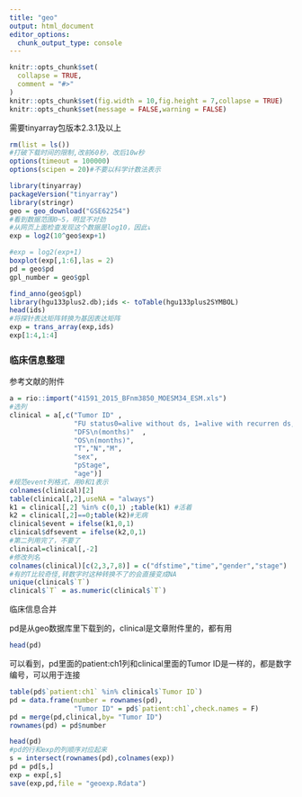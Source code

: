 ```yaml
---
title: "geo"
output: html_document
editor_options: 
  chunk_output_type: console
---
```


```r
knitr::opts_chunk$set(
  collapse = TRUE,
  comment = "#>"
)
knitr::opts_chunk$set(fig.width = 10,fig.height = 7,collapse = TRUE)
knitr::opts_chunk$set(message = FALSE,warning = FALSE)
```

需要tinyarray包版本2.3.1及以上

```r
rm(list = ls())
#打破下载时间的限制,改前60秒，改后10w秒
options(timeout = 100000) 
options(scipen = 20)#不要以科学计数法表示

library(tinyarray)
packageVersion("tinyarray")
library(stringr)
geo = geo_download("GSE62254")
#看到数据范围0~5，明显不对劲
#从网页上面检查发现这个数据是log10，因此↓
exp = log2(10^geo$exp+1)

#exp = log2(exp+1)
boxplot(exp[,1:6],las = 2)
pd = geo$pd
gpl_number = geo$gpl

find_anno(geo$gpl)
library(hgu133plus2.db);ids <- toTable(hgu133plus2SYMBOL)
head(ids)
#将探针表达矩阵转换为基因表达矩阵
exp = trans_array(exp,ids)
exp[1:4,1:4]
```

### 临床信息整理

参考文献的附件
```r
a = rio::import("41591_2015_BFnm3850_MOESM34_ESM.xls")
#选列
clinical = a[,c("Tumor ID" ,
                "FU status0=alive without ds, 1=alive with recurren ds, 2=dead without ds, 3=dead d/t recurrent ds, 4=dead, unknown, 5= FU loss",
                "DFS\n(months)"  ,
                "OS\n(months)",
                "T","N","M",
                "sex",
                "pStage",
                "age")]
#规范event列格式，用0和1表示
colnames(clinical)[2]
table(clinical[,2],useNA = "always")
k1 = clinical[,2] %in% c(0,1) ;table(k1) #活着
k2 = clinical[,2]==0;table(k2)#无病
clinical$event = ifelse(k1,0,1)
clinical$dfsevent = ifelse(k2,0,1)
#第二列用完了，不要了
clinical=clinical[,-2]
#修改列名
colnames(clinical)[c(2,3,7,8)] = c("dfstime","time","gender","stage")
#有的T比较奇怪,转数字时这种转换不了的会直接变成NA
unique(clinical$`T`)
clinical$`T` = as.numeric(clinical$`T`)
```

临床信息合并

pd是从geo数据库里下载到的，clinical是文章附件里的，都有用

```r
head(pd)
```

可以看到，pd里面的patient:ch1列和clinical里面的Tumor ID是一样的，都是数字编号，可以用于连接

```r
table(pd$`patient:ch1` %in% clinical$`Tumor ID`)
pd = data.frame(number = rownames(pd),
                "Tumor ID" = pd$`patient:ch1`,check.names = F)
pd = merge(pd,clinical,by= "Tumor ID")
rownames(pd) = pd$number

head(pd)
#pd的行和exp的列顺序对应起来
s = intersect(rownames(pd),colnames(exp))
pd = pd[s,]
exp = exp[,s]
save(exp,pd,file = "geoexp.Rdata")
```

